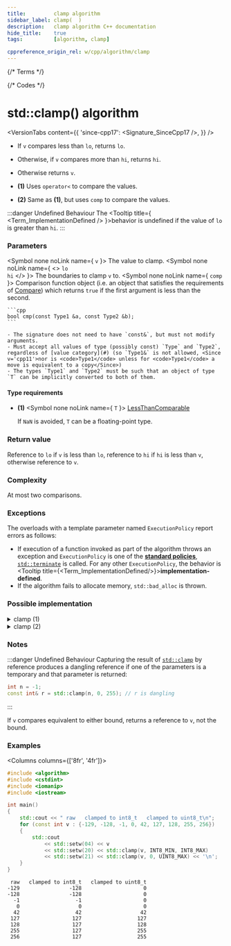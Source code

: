 ```yaml
---
title:         clamp algorithm
sidebar_label: clamp(  )
description:   clamp algorithm C++ documentation
hide_title:    true
tags:          [algorithm, clamp]

cppreference_origin_rel: w/cpp/algorithm/clamp
---
```



{/* Terms */}


{/* Codes */}


# std::clamp() algorithm

<VersionTabs content={{
  'since-cpp17': <Signature_SinceCpp17 />,
}} />

- If `v` compares less than `lo`, returns `lo`.  
- Otherwise, if `v` compares more than `hi`, returns `hi`.  
- Otherwise returns `v`.

- **(1)** Uses `operator<` to compare the values.

- **(2)** Same as **(1)**, but uses `comp` to compare the values.

:::danger Undefined Behaviour
The <Tooltip title={ <Term_ImplementationDefined /> }>behavior is undefined</Tooltip> if the value of <code>lo</code> is greater than <code>hi</code>.
:::

### Parameters

<SymbolTable>

  <Symbol none noLink name={ <code>v</code>  }>
    The value to clamp.
  </Symbol>
  <Symbol none noLink name={ <> <code>lo</code> <br/> <code>hi</code> </> }>
    The boundaries to clamp <code>v</code> to.
  </Symbol>
  <Symbol none noLink name={ <code>comp</code> }>
    Comparison function object (i.e. an object that satisfies the requirements of [Compare](/docs/named_req/Compare))
    which returns `true` if the first argument is less than the second.

    ```cpp
    bool cmp(const Type1 &a, const Type2 &b);
    ```
    
    - The signature does not need to have `const&`, but must not modify arguments.
    - Must accept all values of type (possibly const) `Type` and `Type2`, regardless of [value category](#) (so `Type1&` is not allowed, <Since v='cpp11'>nor is <code>Type1</code> unless for <code>Type1</code> a move is equivalent to a copy</Since>)
    - The types `Type1` and `Type2` must be such that an object of type `T` can be implicitly converted to both of them.
  </Symbol>
</SymbolTable>

#### Type requirements

- **(1)**
  <SymbolTable>
    <Symbol none noLink name={ <code>T</code> }>
      <a href="/docs/named_req/LessThanComparable">LessThanComparable</a>
    </Symbol>
  </SymbolTable>

  If `NaN` is avoided, `T` can be a floating-point type.

### Return value


Reference to `lo` if `v` is less than `lo`, reference to `hi` if `hi` is less than `v`, otherwise reference to `v`.

### Complexity

At most two comparisons.

### Exceptions

The overloads with a template parameter named `ExecutionPolicy` report errors as follows:
- If execution of a function invoked as part of the algorithm throws an exception and `ExecutionPolicy` is one of the [**standard policies**](#), [`std::terminate`](#) is called.
	For any other `ExecutionPolicy`, the behavior is <Tooltip title={<Term_ImplementationDefined/>}>**implementation-defined**</Tooltip>.
- If the algorithm fails to allocate memory, `std::bad_alloc` is thrown.

### Possible implementation

<details>
<summary>clamp (1)</summary>

```cpp
template<class T>
constexpr const T& clamp(const T& v, const T& lo, const T& hi)
{
    return clamp(v, lo, hi, less{});
}
```

</details>

<details>
<summary>clamp (2)</summary>

```cpp
template<class T, class Compare>
constexpr const T& clamp(const T& v, const T& lo, const T& hi, Compare comp)
{
    return comp(v, lo) ? lo : comp(hi, v) ? hi : v;
}
```

</details>

### Notes

:::danger Undefined Behaviour
Capturing the result of [`std::clamp`](#) by reference produces a dangling reference if one of the parameters is a temporary and that parameter is returned:
```cpp
int n = -1;
const int& r = std::clamp(n, 0, 255); // r is dangling
```
:::

If `v` compares equivalent to either bound, returns a reference to `v`, not the bound.

### Examples

<Columns columns={['8fr', '4fr']}>
<div>

```cpp title='Main.cpp' showLineNumbers
#include <algorithm>
#include <cstdint>
#include <iomanip>
#include <iostream>

int main()
{
    std::cout << " raw   clamped to int8_t   clamped to uint8_t\n";
    for (const int v : {-129, -128, -1, 0, 42, 127, 128, 255, 256})
    {
        std::cout 
            << std::setw(04) << v
            << std::setw(20) << std::clamp(v, INT8_MIN, INT8_MAX)
            << std::setw(21) << std::clamp(v, 0, UINT8_MAX) << '\n';
    }
}
```

</div>
<div>

```plaintext title="Output"
 raw   clamped to int8_t   clamped to uint8_t
-129                -128                    0
-128                -128                    0
  -1                  -1                    0
   0                   0                    0
  42                  42                   42
 127                 127                  127
 128                 127                  128
 255                 127                  255
 256                 127                  255
```

</div>
</Columns>
